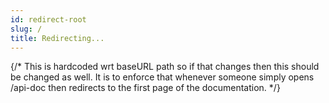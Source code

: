 ```yaml
---
id: redirect-root
slug: /
title: Redirecting...
---
```



{/* This is hardcoded wrt baseURL path so if that changes then this should be changed as well. It is to
enforce that whenever someone simply opens /api-doc then redirects to the first page of the documentation. */}

<Redirect to="/api-doc/puzzleme-api" />
